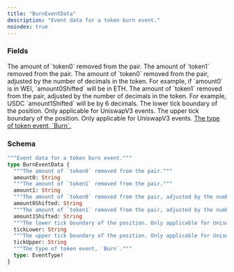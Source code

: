 ```yaml
---
title: "BurnEventData"
description: "Event data for a token burn event."
noindex: true
---
```


### Fields

<ResponseField name="amount0" type="String">
  The amount of `token0` removed from the pair.
</ResponseField>

<ResponseField name="amount1" type="String">
  The amount of `token1` removed from the pair.
</ResponseField>

<ResponseField name="amount0Shifted" type="String">
  The amount of `token0` removed from the pair, adjusted by the number of decimals in the token. For example, if `amount0` is in WEI, `amount0Shifted` will be in ETH.
</ResponseField>

<ResponseField name="amount1Shifted" type="String">
  The amount of `token1` removed from the pair, adjusted by the number of decimals in the token. For example, USDC `amount1Shifted` will be by 6 decimals.
</ResponseField>

<ResponseField name="tickLower" type="String">
  The lower tick boundary of the position. Only applicable for UniswapV3 events.
</ResponseField>

<ResponseField name="tickUpper" type="String">
  The upper tick boundary of the position. Only applicable for UniswapV3 events.
</ResponseField>

<a href="/api-reference/types/eventtype">
  <ResponseField name="type" type="EventType!" required>
    The type of token event, `Burn`.
  </ResponseField>
</a>

### Schema


```graphql 
"""Event data for a token burn event."""
type BurnEventData {
  """The amount of `token0` removed from the pair."""
  amount0: String
  """The amount of `token1` removed from the pair."""
  amount1: String
  """The amount of `token0` removed from the pair, adjusted by the number of decimals in the token. For example, if `amount0` is in WEI, `amount0Shifted` will be in ETH."""
  amount0Shifted: String
  """The amount of `token1` removed from the pair, adjusted by the number of decimals in the token. For example, USDC `amount1Shifted` will be by 6 decimals."""
  amount1Shifted: String
  """The lower tick boundary of the position. Only applicable for UniswapV3 events."""
  tickLower: String
  """The upper tick boundary of the position. Only applicable for UniswapV3 events."""
  tickUpper: String
  """The type of token event, `Burn`."""
  type: EventType!
}
```
